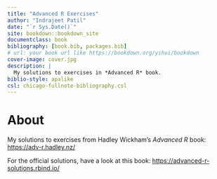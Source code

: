 ```yaml
--- 
title: "Advanced R Exercises"
author: "Indrajeet Patil"
date: "`r Sys.Date()`"
site: bookdown::bookdown_site
documentclass: book
bibliography: [book.bib, packages.bib]
# url: your book url like https://bookdown.org/yihui/bookdown
cover-image: cover.jpg
description: |
  My solutions to exercises in *Advanced R* book.
biblio-style: apalike
csl: chicago-fullnote-bibliography.csl
---
```


# About {-}

My solutions to exercises from Hadley Wickham's *Advanced R* book:
<https://adv-r.hadley.nz/>

For the official solutions, have a look at this book:
<https://advanced-r-solutions.rbind.io/>
